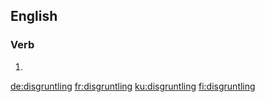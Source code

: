 ==English==

===Verb===
{{head|en|present participle}}

# {{present participle of|disgruntle|lang=en}}

[[de:disgruntling]]
[[fr:disgruntling]]
[[ku:disgruntling]]
[[fi:disgruntling]]